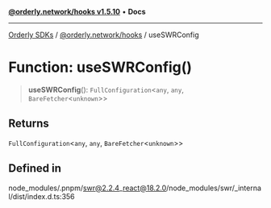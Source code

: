 [**@orderly.network/hooks v1.5.10**](/sdks/tech-doc/@orderly.network/hooks/README) • **Docs**

***

[Orderly SDKs](/sdks/tech-doc/packages) / [@orderly.network/hooks](/sdks/tech-doc/@orderly.network/hooks/README) / useSWRConfig

# Function: useSWRConfig()

> **useSWRConfig**(): `FullConfiguration`\<`any`, `any`, `BareFetcher`\<`unknown`\>\>

## Returns

`FullConfiguration`\<`any`, `any`, `BareFetcher`\<`unknown`\>\>

## Defined in

node\_modules/.pnpm/swr@2.2.4\_react@18.2.0/node\_modules/swr/\_internal/dist/index.d.ts:356
